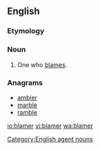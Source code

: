 {{also|blâmer}}
==English==

===Etymology===
{{suffix|blame|er}}

===Noun===
{{en-noun}}

# One who [[blame]]s.

===Anagrams===
* [[ambler#English|ambler]]
* [[marble#English|marble]]
* [[ramble#English|ramble]]

[[Category:English agent nouns]]

[[io:blamer]]
[[vi:blamer]]
[[wa:blamer]]